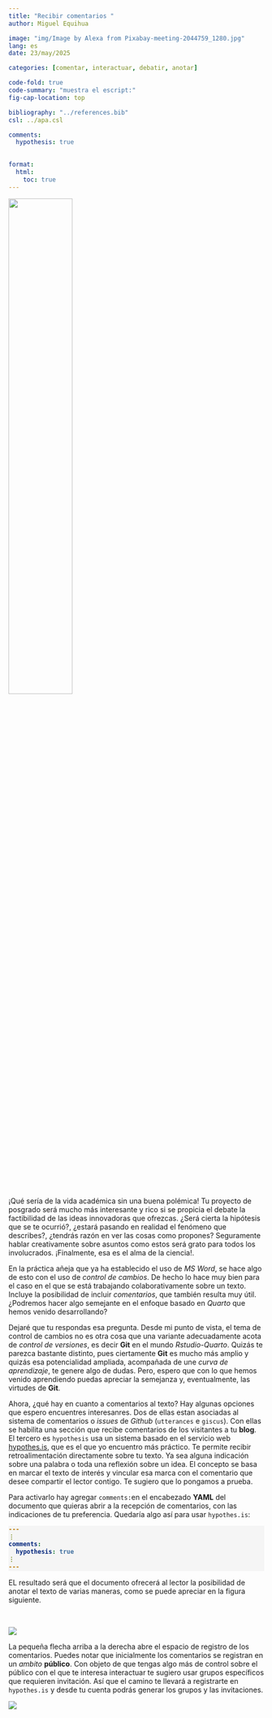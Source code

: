 ```yaml
---
title: "Recibir comentarios "
author: Miguel Equihua

image: "img/Image by Alexa from Pixabay-meeting-2044759_1280.jpg"
lang: es
date: 23/may/2025

categories: [comentar, interactuar, debatir, anotar]

code-fold: true
code-summary: "muestra el escript:"
fig-cap-location: top

bibliography: "../references.bib"
csl: ../apa.csl

comments: 
  hypothesis: true 
  

format: 
  html:
    toc: true
---
```



![](img/Image by Gerd Altmann from Pixabay-system-927147_1280.jpg){width=50% fig-align="center"}

¡Qué sería de la vida académica sin una buena polémica! Tu proyecto de posgrado será mucho más interesante y rico si se propicia el debate la factibilidad de las ideas innovadoras que ofrezcas. ¿Será cierta la hipótesis que se te ocurrió?, ¿estará pasando en realidad el fenómeno que describes?, ¿tendrás razón en ver las cosas como propones? Seguramente hablar creativamente sobre asuntos como estos será grato para todos los involucrados. ¡Finalmente, esa es el alma de la ciencia!.

En la práctica añeja que ya ha establecido el uso de _MS Word_, se hace algo de esto con el uso de *control de cambios*. De hecho lo hace muy bien para el caso en el que se está trabajando colaborativamente sobre un texto. Incluye la posibilidad de incluir *comentarios*, que también resulta muy útil. ¿Podremos hacer algo semejante en el enfoque basado en *Quarto* que hemos venido desarrollando?

Dejaré que tu respondas esa pregunta. Desde mi punto de vista, el tema de control de cambios no es otra cosa que una variante adecuadamente acota de _control de versiones_, es decir **Git** en el mundo *Rstudio-Quarto*. Quizás te parezca bastante distinto, pues ciertamente **Git** es mucho más amplio y quizás esa potencialidad ampliada, acompañada de une _curva de aprendizaje_, te genere algo de dudas. Pero, espero que con lo que hemos venido aprendiendo puedas apreciar la semejanza y, eventualmente, las virtudes de **Git**.

Ahora, ¿qué hay en cuanto a comentarios al texto? Hay algunas opciones que espero encuentres interesanres. Dos de ellas estan asociadas al sistema de comentarios o *issues* de *Github* (`utterances` e `giscus`). Con ellas se habilita una sección que recibe comentarios de los visitantes a tu **blog**. El tercero es `hypothesis` usa un sistema basado en el servicio web [hypothes.is](http://hypothes.is), que es el que yo encuentro más práctico. Te permite recibir retroalimentación directamente sobre tu texto. Ya sea alguna indicación sobre una palabra o toda una reflexión sobre un idea. El concepto se basa en marcar el texto de interés y vincular esa marca con el comentario que desee compartir el lector contigo. Te sugiero que lo pongamos a prueba.

Para activarlo hay agregar `comments: `en el encabezado **YAML** del documento que quieras abrir a la recepción de comentarios, con las indicaciones de tu preferencia. Quedaría algo así para usar `hypothes.is`:

:::{style="font-weight: bold; background-color: WhiteSmoke;"}
``` yaml
---
⋮
comments: 
  hypothesis: true 
⋮
---
```
:::

EL resultado será que el documento ofrecerá al lector la posibilidad de anotar el texto de varias maneras, como se puede apreciar en la figura siguiente.

\ 

![](img/pantalla-hypothesis-menu.png)

La pequeña flecha arriba a la derecha abre el espacio de registro de los comentarios. Puedes notar que inicialmente los comentarios se registran en un _ambito_ **público**. Con objeto de que tengas algo más de control sobre el público con el que te interesa interactuar te sugiero usar grupos específicos que requieren invitación. Así que el camino te llevará a registrarte en `hypothes.is` y desde tu cuenta podrás generar los grupos y las invitaciones.

![](img/pantalla-hypothesis-menu-2.png)
